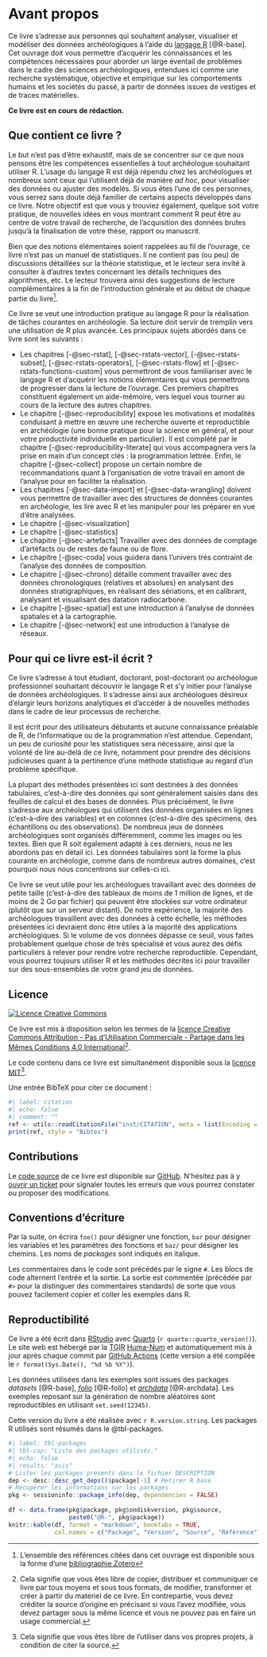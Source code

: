 # Avant propos {.unnumbered}

Ce livre s'adresse aux personnes qui souhaitent analyser, visualiser et modéliser des données archéologiques à l'aide du [langage R](https://www.r-project.org/) [@R-base]. Cet ouvrage doit vous permettre d'acquérir les connaissances et les compétences nécessaires pour aborder un large éventail de problèmes dans le cadre des sciences archéologiques, entendues ici comme une recherche systématique, objective et empirique sur les comportements humains et les sociétés du passé, à partir de données issues de vestiges et de traces matérielles.

::: {.callout-important}

**Ce livre est en cours de rédaction.**

:::

## Que contient ce livre ? {.unnumbered}

Le but n'est pas d'être exhaustif, mais de se concentrer sur ce que nous pensons être les compétences essentielles à tout archéologue souhaitant utiliser R. L'usage du langage R est déjà répendu chez les archéologues et nombreux sont ceux qui l'utilisent déjà de manière *ad hoc*, pour visualiser des données ou ajuster des modelès. Si vous êtes l'une de ces personnes, vous serrez sans doute déjà familier de certains aspects développés dans ce livre. Notre objectif est que vous y trouviez également, quelque soit votre pratique, de nouvelles idées en vous montrant comment R peut être au centre de votre travail de recherche, de l'acquisition des données brutes jusqu'à la finalisation de votre thèse, rapport ou manuscrit.

Bien que des notions élémentaires soient rappelées au fil de l'ouvrage, ce livre n'est pas un manuel de statistiques. Il ne contient pas (ou peu) de discussions détaillées sur la théorie statistique, et le lecteur sera invité à consulter à d'autres textes concernant les détails techniques des algorithmes, etc. Le lecteur trouvera ainsi des suggestions de lecture complémentaires à la fin de l'introduction générale et au début de chaque partie du livre^[L'ensemble des références citées dans cet ouvrage est disponible sous la forme d'une [bibliographie Zotero](https://www.zotero.org/groups/4507200/rarcheo/library)].

Ce livre se veut une introduction pratique au langage R pour la réalisation de tâches courantes en archéologie. Sa lecture doit servir de tremplin vers une utilisation de R plus avancée. Les principaux sujets abordés dans ce livre sont les suivants :

* Les chapitres [-@sec-rstat], [-@sec-rstats-vector], [-@sec-rstats-subset], [-@sec-rstats-operators], [-@sec-rstats-flow] et [-@sec-rstats-functions-custom] vous permettront de vous familiariser avec le langage R et d'acquérir les notions élémentaires qui vous permettrons de progresser dans la lecture de l'ouvrage. Ces premiers chapitres constituent également un aide-mémoire, vers lequel vous tourner au cours de la lecture des autres chapitres.
* Le chapitre [-@sec-reproducibility] expose les motivations et modalités conduisant à mettre en œuvre une recherche ouverte et reproductible en archéologie (une bonne pratique pour la science en général, et pour votre productivité individuelle en particulier). Il est complété par le chapitre [-@sec-reproducibility-literate] qui vous accompagnera vers la prise en main d'un concept clés : la programmation lettrée. Enfin, le chapitre [-@sec-collect] propose un certain nombre de recommandations quant à l'organisation de votre travail en amont de l'analyse pour en faciliter la réalisation.
* Les chapitres [-@sec-data-import] et [-@sec-data-wrangling] doivent vous permettre de travailler avec des structures de données courantes en archéologie, les lire avec R et les manipuler pour les préparer en vue d'être analysées.
* Le chapitre [-@sec-visualization]
* Le chapitre [-@sec-statistics]
* Le chapitre [-@sec-artefacts] Travailler avec des données de comptage d'artéfacts ou de restes de faune ou de flore.
* Le chapitre [-@sec-coda] vous guidera dans l'univers très contraint de l'analyse des données de composition.
* Le chapitre [-@sec-chrono] détaille comment travailler avec des données chronologiques (relatives et absolues) en analysant des données stratigraphiques, en réalisant des sériations, et en calibrant, analysant et visualisant des datation radiocarbone.
* Le chapitre [-@sec-spatial] est une introduction à l'analyse de données spatiales et à la cartographie.
* Le chapitre [-@sec-network] est une introduction à l'analyse de réseaux.

## Pour qui ce livre est-il écrit ? {.unnumbered}

Ce livre s'adresse à tout étudiant, doctorant, post-doctorant ou archéologue professionnel souhaitant découvrir le langage R et s'y initier pour l'analyse de données archéologiques. Il s'adresse ainsi aux archéologues désireux d'élargir leurs horizons analytiques et d'accéder à de nouvelles méthodes dans le cadre de leur processus de recherche. 

Il est écrit pour des utilisateurs débutants et aucune connaissance préalable de R, de l'informatique ou de la programmation n'est attendue. Cependant, un peu de curiosité pour les statistiques sera nécessaire, ainsi que la volonté de lire au-delà de ce livre, notamment pour prendre des décisions judicieuses quant à la pertinence d'une méthode statistique au regard d'un problème spécifique.

La plupart des méthodes présentées ici sont destinées à des données tabulaires, c'est-à-dire des données qui sont généralement saisies dans des feuilles de calcul et des bases de données. Plus précisément, le livre s'adresse aux archéologues qui utilisent des données organisées en lignes (c'est-à-dire des variables) et en colonnes (c'est-à-dire des spécimens, des échantillons ou des observations). De nombreux jeux de données archéologiques sont organisés différemment, comme les images ou les textes. Bien que R soit également adapté à ces derniers, nous ne les abordons pas en détail ici. Les données tabulaires sont la forme la plus courante en archéologie, comme dans de nombreux autres domaines, c'est pourquoi nous nous concentrons sur celles-ci ici.

Ce livre se veut utile pour les archéologues travaillant avec des données de petite taille (c'est-à-dire des tableaux de moins de 1 million de lignes, et de moins de 2 Go par fichier) qui peuvent être stockées sur votre ordinateur (plutôt que sur un serveur distant). De notre expérience, la majorité des archéologues travaillent avec des données à cette échelle, les méthodes présentées ici devraient donc être utiles à la majorité des applications archéologiques. Si le volume de vos données dépasse ce seuil, vous faites probablement quelque chose de très spécialisé et vous aurez des défis particuliers à relever pour rendre votre recherche reproductible. Cependant, vous pourrez toujours utiliser R et les méthodes décrites ici pour travailler sur des sous-ensembles de votre grand jeu de données.

## Licence {.unnumbered}

<a rel="license" href="http://creativecommons.org/licenses/by-nc-sa/4.0/"><img alt="Licence Creative Commons" style="border-width:0" src="https://i.creativecommons.org/l/by-nc-sa/4.0/88x31.png" /></a>

Ce livre est mis à disposition selon les termes de la [licence Creative Commons Attribution - Pas d'Utilisation Commerciale - Partage dans les Mêmes Conditions 4.0 International](http://creativecommons.org/licenses/by-nc-sa/4.0/)^[Cela signifie que vous êtes libre de copier, distribuer et communiquer ce livre par tous moyens et sous tous formats, de modifier, transformer et créer à partir du matériel de ce livre. En contrepartie, vous devez créditer la source d'origine en précisant si vous l'avez modifiée, vous devez partager sous la même licence et vous ne pouvez pas en faire un usage commercial.].

Le code contenu dans ce livre est simultanément disponible sous la [licence MIT](https://opensource.org/licenses/MIT)^[Cela signifie que vous êtes libre de l'utiliser dans vos propres projets, à condition de citer la source.].

Une entrée BibTeX pour citer ce document :

```r
#| label: citation
#| echo: false
#| comment: ""
ref <- utils::readCitationFile("inst/CITATION", meta = list(Encoding = "UTF-8"))
print(ref, style = "Bibtex")
```

## Contributions {.unnumbered}

Le [code source](https://github.com/nfrerebeau/rarcheo) de ce livre est disponible sur [GitHub](https://github.com/). N'hésitez pas à y [ouvrir un ticket](https://github.com/nfrerebeau/rarcheo/issues) pour signaler toutes les erreurs que vous pourrez constater ou proposer des modifications.

## Conventions d'écriture {.unnumbered}

Par la suite, on écrira `foo()` pour désigner une fonction, `bar` pour désigner les variables et les paramètres des fonctions et `baz/` pour désigner les chemins. Les noms de *packages* sont indiqués en italique.

Les commentaires dans le code sont précédés par le signe `#`. Les blocs de code alternent l'entrée et la sortie. La sortie est commentée (précédée par `#>` pour la distinguer des commentaires standards) de sorte que vous pouvez facilement copier et coller les exemples dans R.

## Reproductibilité {.unnumbered}

Ce livre a été écrit dans [RStudio](http://www.rstudio.com/ide/) avec [Quarto](https://quarto.org/) (`r quarto::quarto_version()`). Le site web est hébergé par la <abbr title="Très Grande Infrastructure de Recherche">TGIR</abbr> [Huma-Num](https://www.huma-num.fr/) et automatiquement mis à jour après chaque commit par [GitHub Actions](https://github.com/nfrerebeau/rarcheo/actions) (cette version a été compilée le `r format(Sys.Date(), "%d %b %Y")`).

Les données utilisées dans les exemples sont issues des packages *datasets* [@R-base], [*folio*](https://packages.tesselle.org/folio/) [@R-folio] et [*archdata*](https://cran.r-project.org/package=archdata) [@R-archdata]. Les exemples reposant sur la génération de nombre aléatoires sont reproductibles en utilisant `set.seed(12345)`.

Cette version du livre a été réalisée avec `r R.version.string`. Les packages R utilisés sont résumés dans le @tbl-packages.

```r
#| label: tbl-packages
#| tbl-cap: "Liste des packages utilisés."
#| echo: false
#| results: "asis"
# Lister les packages présents dans le fichier DESCRIPTION
dep <- desc::desc_get_deps()$package[-1] # Retirer R base
# Récupérer les informations sur les packages
pkg <- sessioninfo::package_info(dep, dependencies = FALSE)
  
df <- data.frame(pkg$package, pkg$ondiskversion, pkg$source, 
                 paste0("@R-", pkg$package))
knitr::kable(df, format = "markdown", booktabs = TRUE,
             col.names = c("Package", "Version", "Source", "Référence"))
```
